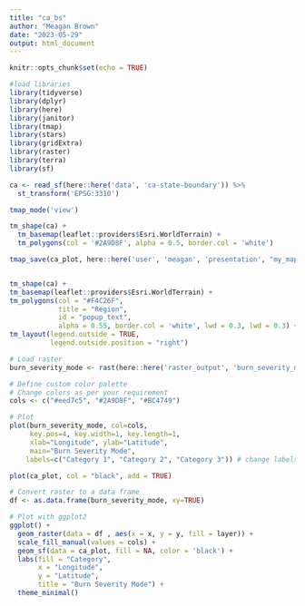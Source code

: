 ```yaml
---
title: "ca_bs"
author: "Meagan Brown"
date: "2023-05-29"
output: html_document
---
```


```r
knitr::opts_chunk$set(echo = TRUE)
```

```r
#load libraries
library(tidyverse)
library(dplyr)
library(here)
library(janitor)
library(tmap)
library(stars)
library(gridExtra)
library(raster)
library(terra)
library(sf)
```

```r
ca <- read_sf(here::here('data', 'ca-state-boundary')) %>% 
  st_transform('EPSG:3310')
```

```r
tmap_mode('view')

tm_shape(ca) +
  tm_basemap(leaflet::providers$Esri.WorldTerrain) +
  tm_polygons(col = '#2A9D8F', alpha = 0.5, border.col = 'white')

tmap_save(ca_plot, here::here('user', 'meagan', 'presentation', "my_map.png"))


tm_shape(ca) +
tm_basemap(leaflet::providers$Esri.WorldTerrain) +
tm_polygons(col = "#F4C26F",
            title = "Region",
            id = "popup_text",
            alpha = 0.55, border.col = 'white', lwd = 0.3, lwd = 0.3) +
tm_layout(legend.outside = TRUE,
          legend.outside.position = "right")
```

```r
# Load raster
burn_severity_mode <- rast(here::here('raster_output', 'burn_severity_mode.tif'))

# Define custom color palette
# Change colors as per your requirement
cols <- c("#eed7c5", "#2A9D8F", "#BC4749")

# Plot
plot(burn_severity_mode, col=cols, 
     key.pos=4, key.width=1, key.length=1,
     xlab="Longitude", ylab="Latitude",
     main="Burn Severity Mode",
    labels=c("Category 1", "Category 2", "Category 3")) # change labels as per your requirement

plot(ca_plot, col = "black", add = TRUE)

```

```r
# Convert raster to a data frame
df <- as.data.frame(burn_severity_mode, xy=TRUE)

# Plot with ggplot2
ggplot() +
  geom_raster(data = df , aes(x = x, y = y, fill = layer)) +
  scale_fill_manual(values = cols) +
  geom_sf(data = ca_plot, fill = NA, color = 'black') +
  labs(fill = "Category",
       x = "Longitude",
       y = "Latitude",
       title = "Burn Severity Mode") +
  theme_minimal()
```


